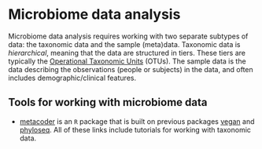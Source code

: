 # Microbiome data analysis 

Microbiome data analysis requires working with two separate subtypes of data: the taxonomic data and the sample (meta)data. Taxonomic data is *hierarchical*, meaning that the data are structured in tiers. These tiers are typically the [Operational Taxonomic Units](https://en.wikipedia.org/wiki/Operational_taxonomic_unit) (OTUs). The sample data is the data describing the observations (people or subjects) in the data, and often includes demographic/clinical features. 

## Tools for working with microbiome data 

  - [metacoder](https://grunwaldlab.github.io/metacoder_documentation/) is an `R` package that is built on previous packages [vegan](https://peat-clark.github.io/BIO381/veganTutorial.html) and [phyloseq](https://vaulot.github.io/tutorials/Phyloseq_tutorial.html#phyloseq-r-library). All of these links include tutorials for working with taxonomic data. 
  
  
